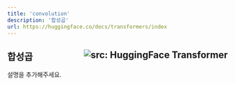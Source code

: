 ```yaml
---
title: 'convolution'
description: '합성곱'
url: https://huggingface.co/docs/transformers/index
---
```


합성곱 <a href="https://huggingface.co/docs/transformers/index" target="_blank"><img style=float:right loading="lazy" alt="src: HuggingFace Transformer" src="https://img.shields.io/badge/문서-Huggingface_Transformer-blue" ></a>
---
설명을 추가해주세요.